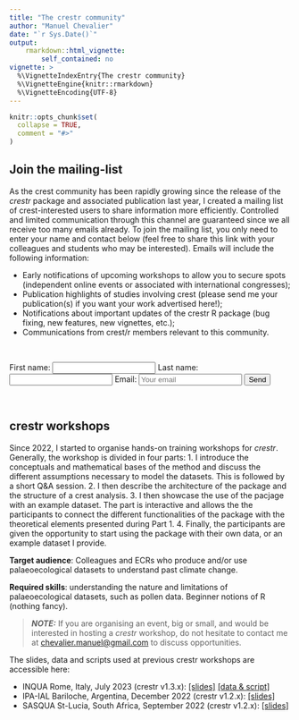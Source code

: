 ```yaml
---
title: "The crestr community"
author: "Manuel Chevalier"
date: "`r Sys.Date()`"
output:
    rmarkdown::html_vignette:
        self_contained: no
vignette: >
  %\VignetteIndexEntry{The crestr community}
  %\VignetteEngine{knitr::rmarkdown}
  %\VignetteEncoding{UTF-8}
---
```


```r
knitr::opts_chunk$set(
  collapse = TRUE,
  comment = "#>"
)
```



## Join the mailing-list

As the crest community has been rapidly growing since the release of the _crestr_ package and associated publication last year, I created a mailing list of crest-interested users to share information more efficiently. Controlled and limited communication through this channel are guaranteed since we all receive too many emails already.  To join the mailing list, you only need to enter your name and contact below (feel free to share this link with your colleagues and students who may be interested). Emails will include the following information:

- Early notifications of upcoming workshops to allow you to secure spots (independent online events or associated with international congresses);
- Publication highlights of studies involving crest (please send me your publication(s) if you want your work advertised here!);
- Notifications about important updates of the crestr R package (bug fixing, new features, new vignettes, etc.);
- Communications from crest/r members relevant to this community.



<br >

<form action="https://formspree.io/f/xdovbpaw" method="POST" >
    First name: <input type="text" name="First name" placehold="Your name">
    Last name: <input type="text" name="Last name" placehold="Your name">
    Email: <input type="email" name="_replyto" placeholder="Your email">
    <input type="submit" value="Send">
    <input type="hidden" name="_subject" value="New member crest/r mailing list" />
</form>

<br >


## crestr workshops

Since 2022, I started to organise hands-on training workshops for _crestr_. Generally, the workshop is divided in four parts:
1.	I introduce the conceptuals and mathematical bases of the method and discuss the different assumptions necessary to model the datasets. This is followed by a short Q&A session.
2.	I then describe the architecture of the package and the structure of a crest analysis.
3.	I then showcase the use of the pacjage with an example dataset. The part is interactive and allows the the participants to connect the different functionalities of the package with the theoretical elements presented during Part 1.
4.	Finally, the participants are given the opportunity to start using the package with their own data, or an example dataset I provide.

**Target audience**: Colleagues and ECRs who produce and/or use palaeoecological datasets to understand past climate change.

**Required skills**: understanding the nature and limitations of palaeoecological datasets, such as pollen data. Beginner notions of R (nothing fancy).


> **_NOTE:_**  If you are organising an event, big or small, and would be interested in hosting a _crestr_ workshop, do not hesitate to contact me at <chevalier.manuel@gmail.com> to discuss opportunities.



The slides, data and scripts used at previous crestr workshops are accessible here:

* INQUA Rome, Italy, July 2023 (crestr v1.3.x): [[slides]](https://github.com/mchevalier2/mchevalier2.github.io/blob/94628034c5ba32d49cce3aeca20de4bb57b965ac/assets/openscience/workshops/Crestr-INQUA2023.pdf) [[data & script]](https://github.com/mchevalier2/mchevalier2.github.io/blob/94628034c5ba32d49cce3aeca20de4bb57b965ac/assets/openscience/workshops/Crestr-INQUA2023-material.zip)
* IPA-IAL Bariloche, Argentina, December 2022 (crestr v1.2.x): [[slides]](https://github.com/mchevalier2/mchevalier2.github.io/blob/94628034c5ba32d49cce3aeca20de4bb57b965ac/assets/openscience/workshops/Crestr-IAL-IPA-2022.pdf)
* SASQUA St-Lucia, South Africa, September 2022 (crestr v1.2.x): [[slides]](https://github.com/mchevalier2/mchevalier2.github.io/blob/94628034c5ba32d49cce3aeca20de4bb57b965ac/assets/openscience/workshops/Crestr-SASQUA-2022.pdf)
